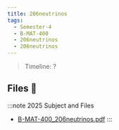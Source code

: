 ```yaml
---
title: 206neutrinos
tags:
  - Semester-4
  - B-MAT-400
  - 206neutrinos
  - 206neutrinos
---
```

> Timeline: ?


## Files 📂

:::note 2025 Subject and Files
- [B-MAT-400_206neutrinos.pdf](https://github.com/Studio-17/Epitech-Subjects/raw/main/Semester-4/B-MAT-400/206neutrinos/206neutrinos/B-MAT-400_206neutrinos.pdf)
:::

